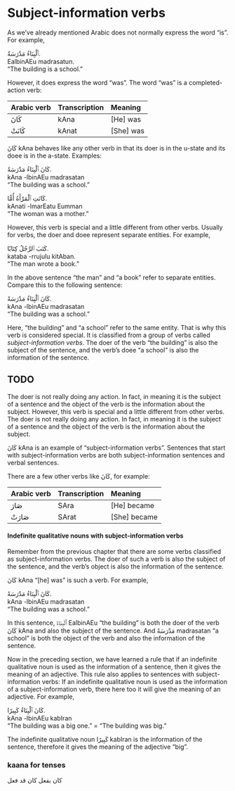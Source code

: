 # Subject-information verbs

As we've already mentioned Arabic does not normally express the word "is". For example,

[ٱَلْبِنَاءُ مَدْرَسَةٌ.]{.ar}  
[EalbinAEu madrasatun.]{.trn}  
"The building is a school."

However, it does express the word "was". The word "was" is a completed-action verb:

| Arabic verb | Transcription | Meaning     |
|:------------|:--------------|:------------|
| [كَانَ]{.ar}  | [kAna]{.trn}  | [He] was    |
| [كَانَتْ]{.ar} | [kAnat]{.trn} | [She] was   |

[كَانَ]{.ar} [kAna]{.trn} behaves like any other verb in that its doer is in the u-state and its doee is in the a-state. Examples:

[كَانَ ٱلْبِنَاءُ مَدْرَسَةً.]{.ar}  
[kAna -lbinAEu madrasatan]{.trn}  
"The building was a school."

[كَانَتِ ٱلْمَرْأَةُ أُمًّا.]{.ar}  
[kAnati -lmarEatu Eumman]{.trn}  
"The woman was a mother."

However, this verb is special and a little different from other verbs. Usually for verbs, the doer and doee represent separate entities. For example,

[كَتَبَ ٱلرَّجُلُ كِتَابًا.]{.ar}  
[kataba -rrujulu kitAban.]{.trn}  
"The man wrote a book."

In the above sentence "the man" and "a book" refer to separate entities. Compare this to the following sentence:

[كَانَ ٱلْبِنَاءُ مَدْرَسَةً.]{.ar}  
[kAna -lbinAEu madrasatan]{.trn}  
"The building was a school."

Here, "the building" and "a school" refer to the same entity. That is why this verb is considered special. It is classified from a group of verbs called *subject-information verbs*. The doer of the verb "the building" is also the subject of the sentence, and the verb's doee "a school" is also the information of the sentence.

## TODO

The [doer]{.syn} is not really doing any action. In fact, in meaning it is the [subject]{.syn} of a sentence and the [object]{.syn} of the verb is the [information]{.syn} about the [subject]{.syn}.
However, this verb is special and a little different from other verbs. The [doer]{.syn} is not really doing any action. In fact, in meaning it is the [subject]{.syn} of a sentence and the [object]{.syn} of the verb is the [information]{.syn} about the [subject]{.syn}.

[كَانَ]{.ar} [kAna]{.trn} is an example of "[subject-information]{.syn} verbs".  Sentences that start with [subject-information]{.syn} verbs are both [subject]{.syn}-[information]{.syn} sentences and verbal sentences.

There are a few other verbs like [كَانَ]{.ar}, for example:

| Arabic verb | Transcription | Meaning     |
|:------------|:--------------|:------------|
| [صَارَ]{.ar}  | [SAra]{.trn}  | [He] became |
| [صَارَتْ]{.ar} | [SArat]{.trn} | [She] became|

#### Indefinite qualitative nouns with [subject-information]{.syn} verbs

Remember from the previous chapter that there are some verbs classified as [subject-information]{.syn} verbs. The [doer]{.syn} of such a verb is also the [subject]{.syn} of the sentence, and the verb's [object]{.syn} is also the [information]{.syn} of the sentence.

[كَانَ]{.ar} [kAna]{.trn} "[he] was" is such a verb. For example,

[كَانَ ٱلْبِنَاءُ مَدْرَسَةً.]{.ar}  
[kAna -lbinAEu madrasatan]{.trn}  
"The building was a school."

In this sentence, [ٱَلْبِنَاءُ]{.ar} [EalbinAEu]{.trn} "the building" is both the [doer]{.syn} of the verb [كَانَ]{.ar} [kAna]{.trn} and also the [subject]{.syn} of the sentence. And [مَدْرَسَةً]{.ar} [madrasatan]{.trn} "a school" is both the [object]{.syn} of the verb and also the [information]{.syn} of the sentence.

Now in the preceding section, we have learned a rule that if an indefinite qualitative noun is used as the [information]{.syn} of a sentence, then it gives the meaning of an adjective. This rule also applies to sentences with [subject-information]{.syn} verbs: If an indefinite qualitative noun is used as the [information]{.syn} of a [subject-information]{.syn} verb, there here too it will give the meaning of an adjective. For example,

[كَانَ ٱلْبِنَاءُ كَبِيرًا.]{.ar}  
[kAna -lbinAEu kabIran]{.trn}  
"The building was a big one." = "The building was big."

The indefinite qualitative noun [كَبِيرًا]{.ar} [kabIran]{.trn} is the [information]{.syn} of the sentence, therefore it gives the meaning of the adjective "big".

### kaana for tenses

كان بفعل
كان قد فعل


